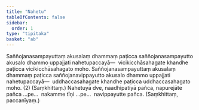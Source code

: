 ```yaml
---
title: "Nahetu"
tableOfContents: false
sidebar:
  order: 1
type: "tipitaka"
basket: "ab"
---
```



<DynamicBreadcrumb />

<Division number="23">

<Paragraph number="1746">
Saññojanasampayuttaṃ akusalaṃ dhammaṃ paṭicca saññojanasampayutto akusalo dhammo uppajjati nahetupaccayā—  vicikicchāsahagate khandhe paṭicca vicikicchāsahagato moho. Saññojanasampayuttaṃ akusalaṃ dhammaṃ paṭicca saññojanavippayutto akusalo dhammo uppajjati nahetupaccayā—  uddhaccasahagate khandhe paṭicca uddhaccasahagato moho. (2) (Saṃkhittaṃ.)
</Paragraph>

</Division>
<Division number="24">

<Paragraph number="1747">
Nahetuyā dve, naadhipatiyā pañca, napurejāte pañca …pe…  nakamme tīṇi …pe…  navippayutte pañca. (Saṃkhittaṃ, paccanīyaṃ.)
</Paragraph>
</Division>